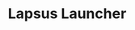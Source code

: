 ---
title: 'Lapsus Launcher'
sidebarTitle: 'Home'
description: ''
icon: 'house-chimney'
iconType: 'duotone'
mode: 'wide'
---